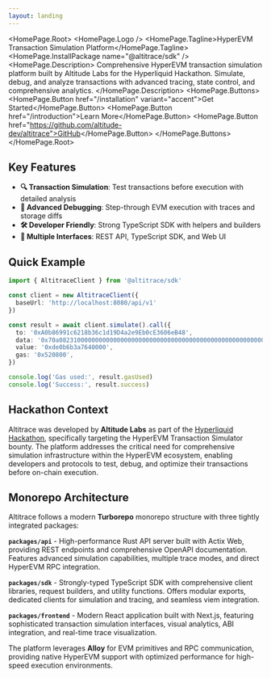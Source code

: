 ```yaml
---
layout: landing
---
```



<HomePage.Root>
  <HomePage.Logo />
  <HomePage.Tagline>HyperEVM Transaction Simulation Platform</HomePage.Tagline>
  <HomePage.InstallPackage name="@altitrace/sdk" />
  <HomePage.Description>
    Comprehensive HyperEVM transaction simulation platform built by Altitude Labs for the Hyperliquid Hackathon. 
    Simulate, debug, and analyze transactions with advanced tracing, state control, and comprehensive analytics.
  </HomePage.Description>
  <HomePage.Buttons>
    <HomePage.Button href="/installation" variant="accent">Get Started</HomePage.Button>
    <HomePage.Button href="/introduction">Learn More</HomePage.Button>
    <HomePage.Button href="https://github.com/altitude-dev/altitrace">GitHub</HomePage.Button>
  </HomePage.Buttons>
</HomePage.Root>

## Key Features

- **🔍 Transaction Simulation**: Test transactions before execution with detailed analysis
- **🐛 Advanced Debugging**: Step-through EVM execution with traces and storage diffs  
- **🛠️ Developer Friendly**: Strong TypeScript SDK with helpers and builders
- **🎯 Multiple Interfaces**: REST API, TypeScript SDK, and Web UI

## Quick Example

```typescript
import { AltitraceClient } from '@altitrace/sdk'

const client = new AltitraceClient({
  baseUrl: 'http://localhost:8080/api/v1'
})

const result = await client.simulate().call({
  to: '0xA0b86991c6218b36c1d19D4a2e9Eb0cE3606eB48',
  data: '0x70a082310000000000000000000000000000000000000000000000000000000000000000',
  value: '0xde0b6b3a7640000',
  gas: '0x520800',
})

console.log('Gas used:', result.gasUsed)
console.log('Success:', result.success)
```

## Hackathon Context

Altitrace was developed by **Altitude Labs** as part of the [Hyperliquid Hackathon](https://taikai.network/en/hl-hackathon-organizers/hackathons/hl-hackathon/overview), specifically targeting the HyperEVM Transaction Simulator bounty. The platform addresses the critical need for comprehensive simulation infrastructure within the HyperEVM ecosystem, enabling developers and protocols to test, debug, and optimize their transactions before on-chain execution.

## Monorepo Architecture

Altitrace follows a modern **Turborepo** monorepo structure with three tightly integrated packages:

**`packages/api`** - High-performance Rust API server built with Actix Web, providing REST endpoints and comprehensive OpenAPI documentation. Features advanced simulation capabilities, multiple trace modes, and direct HyperEVM RPC integration.

**`packages/sdk`** - Strongly-typed TypeScript SDK with comprehensive client libraries, request builders, and utility functions. Offers modular exports, dedicated clients for simulation and tracing, and seamless viem integration.

**`packages/frontend`** - Modern React application built with Next.js, featuring sophisticated transaction simulation interfaces, visual analytics, ABI integration, and real-time trace visualization.

The platform leverages **Alloy** for EVM primitives and RPC communication, providing native HyperEVM support with optimized performance for high-speed execution environments.